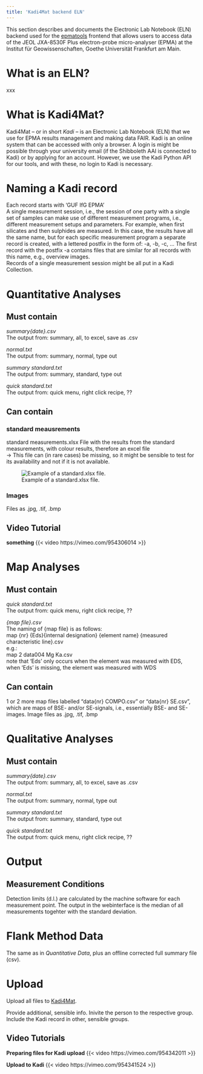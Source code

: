```yaml
---
title: 'Kadi4Mat backend ELN'
---
```


This section describes and documents the Electronic Lab Notebook (ELN) backend used for the [epmatools](https://epmatools.streamlit.app/) frontend that allows users to access data of the JEOL JXA-8530F Plus electron-probe micro-analyser (EPMA) at the Institut für Geowissenschaften, Goethe Universität Frankfurt am Main.

# What is an ELN?

xxx


# What is Kadi4Mat?

Kadi4Mat – or in short *Kadi* – is an Electronic Lab Notebook (ELN) that we use for EPMA results management and making data FAIR. Kadi is an online system that can be accessed with only a browser. A login is might be possible through your university email (if the Shibboleth AAI is connected to Kadi) or by applying for an account. However, we use the Kadi Python API for our tools, and with these, no login to Kadi is necessary.


# Naming a Kadi record

Each record starts with 'GUF IfG EPMA'  
A single measurement session, i.e., the session of one party with a single set of samples can make use of different measurement programs, i.e., different measurement setups and parameters. For example, when first silicates and then sulphides are measured. In this case, the results have all the same name, but for each specific measurement program a separate record is created, with a lettered postfix in the form of: -a, -b, -c, ... The first record with the postfix -a contains files that are similar for all records with this name, e.g., overview images.  
Records of a single measurement session might be all put in a Kadi Collection.


# Quantitative Analyses  

## Must contain

*summary{date}.csv*  
The output from: summary, all, to excel, save as .csv  
  
*normal.txt*  
The output from: summary, normal, type out  
  
*summary standard.txt*  
The output from: summary, standard, type out  

*quick standard.txt*  
The output from: quick menu, right click recipe, ??  

  
## Can contain

### standard meausrements
standard measurements.xlsx
File with the results from the standard measurements, with colour results, therefore an excel file  
-> This file can (in rare cases) be missing, so it might be sensible to test for its availability and not if it is not available.

![Example of a standard.xlsx file.](images/epma-tools-standards-xlsx.png){#standard-xlsx}

### Images
Files as .jpg, .tif, .bmp

## Video Tutorial
**something**
{{< video https://vimeo.com/954306014 >}}


# Map Analyses  

## Must contain

*quick standard.txt*  
The output from: quick menu, right click recipe, ??  

*{map file}.csv*  
The naming of {map file} is as follows:  
map {nr} {Eds}{internal designation} {element name} {measured characteristic line}.csv  
e.g.:  
map 2 data004 Mg Ka.csv  
note that 'Eds' only occurs when the element was measured with EDS, when 'Eds' is missing, the element was measured with WDS
  
## Can contain  

1 or 2 more map files labelled "data{nr} COMPO.csv" or "data{nr} SE.csv", which are maps of BSE- and/or SE-signals, i.e., essentially BSE- and SE-images.
Image files as .jpg, .tif, .bmp  


# Qualitative Analyses  

## Must contain

*summary{date}.csv*  
The output from: summary, all, to excel, save as .csv  
  
*normal.txt*  
The output from: summary, normal, type out  
  
*summary standard.txt*  
The output from: summary, standard, type out  

*quick standard.txt*  
The output from: quick menu, right click recipe, ??  


# Output

## Measurement Conditions
Detection limits (d.l.) are calculated by the machine software for each measurement point. The output in the webinterface is the median of all measurements togehter with the standard deviation.



# Flank Method Data
The same as in *Quantitative Data*, plus an offline corrected full summary file (csv).


# Upload
Upload all files to [Kadi4Mat](https://kadi4mat.iam-cms.kit.edu/login).

Provide additional, sensible info. Inivite the person to the respective group. Include the Kadi record in other, sensible groups.

## Video Tutorials

**Preparing files for Kadi upload**
{{< video https://vimeo.com/954342011 >}}

**Upload to Kadi**
{{< video https://vimeo.com/954341524 >}}



<!-- # Definitions & Naming Conventions
## Campaign
A measurement sessions We call a measurement session What is a campaign, i.e., what files are part of a campaign?

What if one campaign uses different measurement parameters/programs?

store everything in one place

Each campaign becomes a sensible name, that is then also the record name on Kadi.
On Kadi, things are called 'record'.

## Kadi record PID naming
E.g.: guf-ifg-epma-NAME-NUMBER\
or:  guf-ifg-epma-NUMBER-NAME\
This should be documented together with the Kadi PID in an Excel file? Or could that be retrieved automatically?

A campaign is the same as a record, i.e., it beocmes a record once it is uploaded to Kadi

## Subsequent Naming
A number of files need to be produced and/or uploaded to Kadi. The file names in italic are mandator names, that need to be used exactly as given when these are uploaded to Kadi. The data processing web-interface requires exactly these names to work properly.

## Work-Flow Block Chart
xxx -->